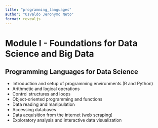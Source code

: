 ```yaml
---
title: "programming_languages"
author: "Osvaldo Jeronymo Neto"
format: revealjs
---
```


# Module I - Foundations for Data Science and Big Data

## Programming Languages for Data Science
- Introduction and setup of programming environments (R and Python)
- Arithmetic and logical operations
- Control structures and loops
- Object-oriented programming and functions
- Data reading and manipulation
- Accessing databases
- Data acquisition from the internet (web scraping)
- Exploratory analysis and interactive data visualization
